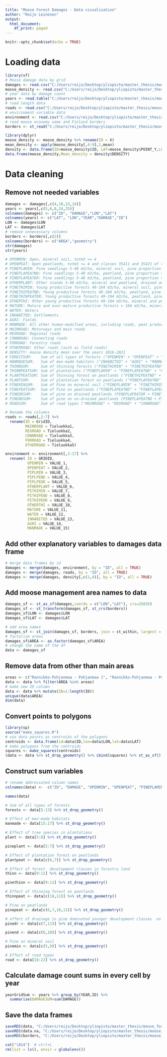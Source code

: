 ---
title: "Moose Forest Damages - Data visualization"
author: "Reijo Leinonen"
output:
  html_document:
    df_print: paged
---

```{r setup, include=FALSE}
knitr::opts_chunk$set(echo = TRUE)
```

# Loading data

```{r}
library(sf)
# Moose damage data by grid
damages <- read.csv("C:/Users/reijo/Desktop/yliopisto/master_thesis/moose_forest_damages/data/Gridvahinkoja.csv", header = TRUE)
moose_density <- read.csv("C:/Users/reijo/Desktop/yliopisto/master_thesis/moose_forest_damages/data/moose_density.csv", header = TRUE)
# year data by damage count
years <- read.table("C:/Users/reijo/Desktop/yliopisto/master_thesis/moose_forest_damages/data/Vahingotvuositt_gridmanner.txt",header=T,sep=",")
# road length data
roads <- read.csv("C:/Users/reijo/Desktop/yliopisto/master_thesis/moose_forest_damages/data/Tiepituuspergricell.csv", header = TRUE)
# environment variable data
environment <- read.csv("C:/Users/reijo/Desktop/yliopisto/master_thesis/moose_forest_damages/data/MLVMIareaingridcells.csv", header = TRUE)
# read moose economy name and Finland borders
borders <- st_read("C:/Users/reijo/Desktop/yliopisto/master_thesis/moose_forest_damages/data/HTA_MAA",  "HTA_Luke_2016", options = "ENCODING=WINDOWS-1252")
```
```{r}
library(dplyr)
moose_density <- moose_density %>% rename(ID = X)
mean_density <- apply(moose_density[,4:9],1,mean)
density <- data.frame(ID=moose_density$ID, LAT=moose_density$POINT_Y,LON=moose_density$POINT_X,DENSITY=mean_density)
data.frame(moose_density,Mean_density = density$DENSITY)
```

# Data cleaning

## Remove not needed variables

```{r}
damages <- damages[,c(4,10,13,14)]
years <- years[,c(5,6,8,24,25)]
colnames(damages) <- c("ID", "DAMAGE","LON","LAT")
colnames(years) <- c("LAT", "LON","YEAR","DAMAGE","ID")
LON <- damages$LON
LAT <- damages$LAT
# remove unnecessary columns
borders <- borders[,c(2)]
colnames(borders) <- c("AREA","geometry")
str(damages)
str(years)
```
```{r}
# OPENMIN: Open, mineral soil, totm3 <= 4
# OPENPEAT: Open peatlands, totm3 <= 4 and classes 35411 and 35421 of the Topographic Database
# PINEPLAMIN: Pine seedlings 5-48 m3/ha, mineral soil, pine proportion >= 60% of the total volume
# PINEPLAPEATND: Pine seedlings 5-48 m3/ha, peatland, pine proportion >= 60% of the total volume, un-drained
# PINEPLAPEATDR: Pine seedlings 5-48 m3/ha, peatland, pine proportion >= 60% of the total volume, drained
# OTHERPLANT: Other stands 5-48 m3/ha, mineral and peatland, drained and un-drained in the same area
# PINETHIMIN: Young productive forests 49-104 m3/ha, mineral soil, pine proportion >= 60%
# PINETHIPEATND: Young productive forests 49-104 m3/ha, peatland, pine proportion >= 60%, un-drained
# PINETHINPEATDR: Young productive forests 49-104 m3/ha, peatland, pine proportion >= 60%, drained
# OTHERTHI: Other young productive forests 49-104 m3/ha, mineral and peatland, drained and un-drained in the same area
# MATURE: Mature and over-mature productive forests > 104 m3/ha, mineral and peatland, drained and un-drained in the same area
# WATER: Waters
# INHABITED: Settlements
# AGRI: Fields
# MANMADE: All other human-modified areas, including roads, peat production areas, etc.
# MAINROAD: Motorways and main roads 
# REGROAD: Regional roads 
# CONNROAD: Connecting roads 
# FORROAD: Forestry roads 
# OTHERROAD: Other roads (such as field roads)
# DENSITY: moose density mean over the years 2016-2021
# FORESTSUM:    Sum of all types of forests ("OPENMIN" + "OPENPEAT" + "PINEPLAMIN" +  "PINEPLAPEATND" + "PINEPLAPEATDR" + "OTHERPLANT" + "PINETHIMIN" + "PINETHIPEATND" + "PINETHINPEATDR" + "OTHERTHI" + "MATURE")
# MANMADESUM:   Sum of man-made habitats ("INHABITED" + "AGRI" + "MANMADE")
# THINNSUM:     Sum of thinning forests ("PINETHIMIN" + "PINETHIPEATND" + "PINETHINPEATDR" + "OTHERTHI")
# THINNPEATSUM: Sum of plantations ("PINEPLAMIN" + "PINEPLAPEATND" + "PINEPLAPEATDR" + "OTHERPLANT")
# PLANTPEATSUM: Sum of thinning forest on peatlands ("PINETHIPEATND" + "PINETHINPEATDR")
# PLANTSUM:     Sum of plantation forest on peatlands ("PINEPLAPEATND" + "PINEPLAPEATDR")
# PINEMINSUM:   Sum of Pine on mineral soil ("PINEPLAMIN" + "PINETHIMIN")
# PINEPEATSUM:  Sum of Pine on peatlands ("PINEPLAPEATND" + "PINEPLAPEATDR" + "PINETHIPEATND" + "PINETHINPEATDR")
# PINEDRSUM:    Sum of pine on drained peatlands (PINEPLAPEATDR + PINETHINPEATDR)
# PINENDSUM:    Sum of pine on un-drained peatlands (PINEPLAPEATND + PINETHIPEATND)
# ROADSUM:      Sum of road types ("MAINROAD" + "REGROAD" + "CONNROAD" + "FORROAD" + "OTHERROAD")
```

```{r}
# Rename the columns
roads <- roads[,2:7] %>%
  rename(ID = GridID,
         MAINROAD = Tieluokka1,
         REGROAD = Tieluokka2,
         CONNROAD = Tieluokka3,
         FORROAD = Tieluokka4,
         OTHERROAD = Tieluokka5)

```

```{r}
environment <- environment[,2:17] %>%
  rename( ID = GRIDID,
          OPENMIN = VALUE_1,
          OPENPEAT = VALUE_2,
          PIPLMIN = VALUE_3,
          PIPLPEND = VALUE_4,
          PIPLPEDR = VALUE_5,
          OTHERPLANT = VALUE_6,
          PITHIMIN = VALUE_7,
          PITHIPEND = VALUE_8,
          PITHIPEDR = VALUE_9,
          OTHERTHI = VALUE_10,
          MATURE = VALUE_11,
          WATER = VALUE_12,
          INHABITED = VALUE_13,
          AGRI = VALUE_14,
          MANMADE = VALUE_15)

```


## Add other explanatory variables to damages data frame

```{r}

# merge data frames by id
damages <- merge(damages, environment, by = "ID", all = TRUE)
damages <- merge(damages, roads, by = "ID", all = TRUE)
damages <- merge(damages, density[,c(1,4)], by = "ID", all = TRUE)

```


## Add moose management area names to data


```{r}
damages_sf <- st_as_sf(damages,coords = c("LON","LAT"), crs=25835)
damages_sf <- st_transform(damages_sf, st_crs(borders))
damages_sf$LON <- damages$LON
damages_sf$LAT <- damages$LAT
```

```{r warning=FALSE}
# add area names
damages_sf <- st_join(damages_sf, borders, join = st_within, largest = TRUE)
# factorize areas
damages_sf$AREA <- as.factor(damages_sf$AREA) 
# change the name of the df
data <- damages_sf
```

## Remove data from other than main areas

```{r}
areas <- c("Rannikko-Pohjanmaa - Pohjanmaa 1", "Rannikko-Pohjanmaa - Pohjanmaa 2", "Rannikko-Pohjanmaa - Pohjanmaa 3", "Oulu 5")
data <- data %>% filter(AREA %in% areas)
# make new ID column
data <- data %>% mutate(ID=1:length(ID))
unique(data$AREA)
dim(data)
```


## Convert points to polygons

```{r warning=FALSE}
library(sp)
source("make_squares.R")
# use data points as centroids of the polygons
centroids <- data.frame(id=data$ID,lon=data$LON,lat=data$LAT)
# make polygons from the centroids
squares <- make_squares(centroids)
(data <- data %>% st_drop_geometry() %>% cbind(squares) %>% st_as_sf() %>% st_transform(st_crs(borders)))
```

## Construct sum variables

```{r}
# rename abbreviated column names
colnames(data) <-  c("ID", "DAMAGE", "OPENMIN", "OPENPEAT", "PINEPLAMIN", "PINEPLAPEATND", "PINEPLAPEATDR", "OTHERPLANT", "PINETHIMIN", "PINETHIPEATND", "PINETHIPEATDR", "OTHERTHI", "MATURE", "WATER", "INHABITED", "AGRI", "MANMADE", "MAINROAD", "REGROAD", "CONNROAD", "FORROAD", "OTHERROAD", "DENSITY", "LON", "LAT", "AREA", "geometry")
```

```{r}
names(data)
```

```{r }
# Sum of all types of forests 
forests <- data[5:13] %>% st_drop_geometry()

# Effect of man-made habitats 
manmade <- data[15:17] %>% st_drop_geometry()

# Effect of tree species in plantations 
plant <- data[5:8] %>% st_drop_geometry()

pineplant <- data[5:7] %>% st_drop_geometry()

# Effect of plantation forest on peatlands 
plantpeat <- data[c(6,7)] %>% st_drop_geometry()

# Effect of forest  development classes in forestry land 
thinn <- data[9:12] %>% st_drop_geometry()

pinethinn <- data[9:11] %>% st_drop_geometry()

# Effect of thinning forest on peatlands 
thinnpeat <- data[c(10,11)] %>% st_drop_geometry()

# Pine on peatlands 
pinepeat <- data[c(6,7,10,11)] %>% st_drop_geometry()

# effect of drainage in pine dominated younger development classes  on peatlands
pinedr <- data[c(7,11)] %>% st_drop_geometry()

pinend <- data[c(6,10)] %>% st_drop_geometry()

# Pine on mineral soil 
pinemin <- data[c(5,9)] %>% st_drop_geometry()

# Effect of road types 
road <- data[18:22] %>% st_drop_geometry()

```


## Calculate damage count sums in every cell by year

```{r}

yearGridSum <- years %>% group_by(YEAR,ID) %>% 
  summarise(DAMAGESUM=sum(DAMAGE))

```

## Save the data frames

```{r}
saveRDS(data, "C:/Users/reijo/Desktop/yliopisto/master_thesis/moose_forest_damages/data/Data_Frames/data.rds")
saveRDS(data.na, "C:/Users/reijo/Desktop/yliopisto/master_thesis/moose_forest_damages/data/Data_Frames/data_na.rds")
saveRDS(borders, "C:/Users/reijo/Desktop/yliopisto/master_thesis/moose_forest_damages/data/Data_Frames/borders.rds")
```


```{r eval = FALSE, echo = FALSE}
cat("\014")  # ctrl+L
rm(list = ls(), envir = globalenv())
```


